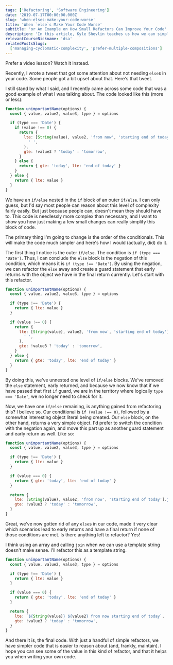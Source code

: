 ```yaml
---
tags: ['Refactoring', 'Software Engineering']
date: '2019-07-17T00:00:00.000Z'
slug: 'when-elses-make-your-code-worse'
title: 'When `else`s Make Your Code Worse'
subtitle: 'or An Example on How Small Refactors Can Improve Your Code'
description: 'In this article, Kyle Shevlin teaches us how we can simplify the conditional logic of our code by refactoring it without `else` blocks.'
relevantCourseNickname: 'dsa'
relatedPostsSlugs:
  ['managing-cyclomatic-complexity', 'prefer-multiple-compositions']
---
```



Prefer a video lesson? Watch it instead.

<EggheadEmbed
  src="https://egghead.io/lessons/javascript-remove-unnecessary-else-blocks-with-guards-and-early-returns/embed"
  title="Remove Unnecessary Else Blocks with Guards and Early Returns"
/>

Recently, I wrote a tweet that got some attention about not needing `else`s in your code. Some people got a bit upset about that. Here's that tweet.

<SocialPost
  authorName="Kyle Shevlin"
  authorProfile="https://bsky.app/profile/kyleshevl.in"
  authorHandle="@kyleshevl.in"
  avatarUrl="/images/kyle-headshot.jpg"
  date="2019-05-23"
  content="Random, lukewarm (as opposed to hot) take: You really don't need the `else` keyword in JavaScript. Any scenarion you'd think to use it, I might argue there's a better, and possibly simpler, way. *searches for the smoking embers of a former fire emoji*"
/>

I still stand by what I said, and I recently came across some code that was a good example of what I was talking about. The code looked like this (more or less):

```javascript
function unimportantName(options) {
  const { value, value2, value3, type } = options

  if (type === 'Date') {
    if (value !== 0) {
      return {
        lte: [String(value), value2, 'from now', 'starting end of today'].join(
          ' ',
        ),
        gte: !value3 ? 'today' : 'tomorrow',
      }
    } else {
      return { gte: 'today', lte: 'end of today' }
    }
  } else {
    return { lte: value }
  }
}
```

We have an `if/else` nested in the `if` block of an outer `if/else`. I can only guess, but I'd say most people can reason about this level of complexity fairly easily. But just because people can, doesn't mean they should have to. This code is needlessly more complex than necessary, and I want to show you how just making a few small changes can really simplify this block of code.

The primary thing I'm going to change is the order of the conditionals. This will make the code much simpler and here's how I would (actually, did) do it.

The first thing I notice is the outer `if/else`. The condition is `if (type === 'Date')`. Thus, I can conclude the `else` block is the negation of this condition, which means it is `if (type !== 'Date')`. By using the negation, we can refactor the `else` away and create a guard statement that early returns with the object we have in the final return currently. Let's start with this refactor.

```javascript
function unimportantName(options) {
  const { value, value2, value3, type } = options

  if (type !== 'Date') {
    return { lte: value }
  }

  if (value !== 0) {
    return {
      lte: [String(value), value2, 'from now', 'starting end of today'].join(
        ' ',
      ),
      gte: !value3 ? 'today' : 'tomorrow',
    }
  } else {
    return { gte: 'today', lte: 'end of today' }
  }
}
```

By doing this, we've unnested one level of `if/else` blocks. We've removed the `else` statement, early returned, and because we now know that if we have passed that first `if` guard, we are in the territory where logically `type === 'Date'`, we no longer need to check for it.

Now, we have one `if/else` remaining, is anything gained from refactoring this? I believe so. Our conditional is `if (value !== 0)`, followed by a somewhat interesting object literal being created. Our `else` block, on the other hand, returns a very simple object. I'd prefer to switch the condition with the negation again, and move this part up as another guard statement and early return as well. Like so:

```javascript
function unimportantName(options) {
  const { value, value2, value3, type } = options

  if (type !== 'Date') {
    return { lte: value }
  }

  if (value === 0) {
    return { gte: 'today', lte: 'end of today' }
  }

  return {
    lte: [String(value), value2, 'from now', 'starting end of today'].join(' '),
    gte: !value3 ? 'today' : 'tomorrow',
  }
}
```

Great, we've now gotten rid of any `else`s in our code, made it very clear which scenarios lead to early returns and have a final return if none of those conditions are met. Is there anything left to refactor? Yes!

I think using an array and calling `join` when we can use a template string doesn't make sense. I'll refactor this as a template string.

```javascript
function unimportantName(options) {
  const { value, value2, value3, type } = options

  if (type !== 'Date') {
    return { lte: value }
  }

  if (value === 0) {
    return { gte: 'today', lte: 'end of today' }
  }

  return {
    lte: `${String(value)} ${value2} from now starting end of today`,
    gte: !value3 ? 'today' : 'tomorrow',
  }
}
```

And there it is, the final code. With just a handful of simple refactors, we have simpler code that is easier to reason about (and, frankly, maintain). I hope you can see some of the value in this kind of refactor, and that it helps you when writing your own code.
